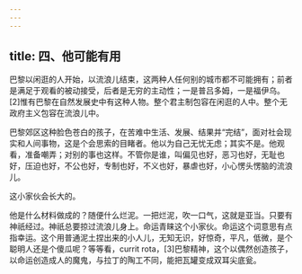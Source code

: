 ```yaml
---
---
---
```

title: 四、他可能有用
---




巴黎以闲逛的人开始，以流浪儿结束，这两种人任何别的城市都不可能拥有；前者是满足于观看的被动接受，后者是无穷的主动性；一是普吕多姆，一是福伊乌。[2]惟有巴黎在自然发展史中有这种人物。整个君主制包容在闲逛的人中。整个无政府主义包容在流浪儿中。

巴黎郊区这种脸色苍白的孩子，在苦难中生活、发展、结果并“完结”，面对社会现实和人间事物，这是个会思索的目睹者。他以为自己无忧无虑；其实不是。他观看，准备嘲弄；对别的事也这样。不管你是谁，叫偏见也好，恶习也好，无耻也好，压迫也好，不公也好，专制也好，不义也好，暴虐也好，小心愣头愣脑的流浪儿。

这小家伙会长大的。

他是什么材料做成的？随便什么烂泥。一把烂泥，吹一口气，这就是亚当。只要有神祇经过。神祇总要掠过流浪儿身上。命运青睐这个小家伙。命运这个词意思有点指幸运。这个用普通泥土捏出来的小人儿，无知无识，好惊奇，平凡，低微，是个聪明人还是个傻瓜呢？等等看，currit rota，[3]巴黎精神，这个以偶然创造孩子，以命运创造成人的魔鬼，与拉丁的陶工不同，能把瓦罐变成双耳尖底瓮。